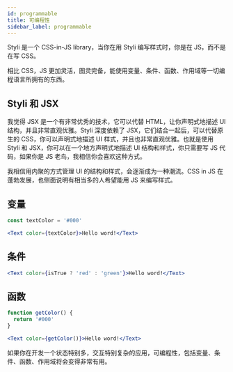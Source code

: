 ```yaml
---
id: programmable
title: 可编程性
sidebar_label: programmable
---
```


Styli 是一个 CSS-in-JS library，当你在用 Styli 编写样式时，你是在 JS，而不是在写 CSS。

相比 CSS，JS 更加灵活，图灵完备，能使用变量、条件、函数、作用域等一切编程语言所拥有的东西。

## Styli 和 JSX

我觉得 JSX 是一个有非常优秀的技术，它可以代替 HTML，让你声明式地描述 UI 结构，并且非常直观优雅。Styli 深度依赖了 JSX，它们结合一起后，可以代替原生的 CSS，你可以声明式地描述 UI 样式，并且也非常直观优雅。也就是使用 Styli 和 JSX，你可以在一个地方声明式地描述 UI 结构和样式，你只需要写 JS 代码，如果你是 JS 老鸟，我相信你会喜欢这种方式。

我相信用内聚的方式管理 UI 的结构和样式，会逐渐成为一种潮流。CSS in JS 在蓬勃发展，也侧面说明有相当多的人希望能用 JS 来编写样式。

## 变量

```jsx
const textColor = '#000'

<Text color={textColor}>Hello word!</Text>
```

## 条件

```jsx
<Text color={isTrue ? 'red' : 'green'}>Hello word!</Text>
```

## 函数

```jsx
function getColor() {
  return '#000'
}

<Text color={getColor()}>Hello word!</Text>
```

如果你在开发一个状态特别多，交互特别复杂的应用，可编程性，包括变量、条件、函数、作用域将会变得非常有用。
